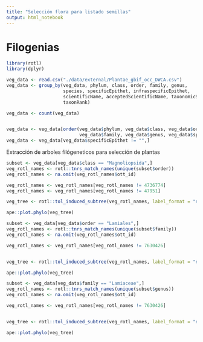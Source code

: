 ```yaml
---
title: "Selección flora para listado semillas"
output: html_notebook
---
```

# Filogenias

```r
library(rotl)
library(dplyr)
```

```r
veg_data <- read.csv("./data/external/Plantae_gbif_occ_DWCA.csv")
veg_data <- group_by(veg_data, phylum, class, order, family, genus,
                     species, specificEpithet, infraspecificEpithet,
                     scientificName, acceptedScientificName, taxonomicStatus, 
                     taxonRank)

veg_data <- count(veg_data)


veg_data <- veg_data[order(veg_data$phylum, veg_data$class, veg_data$order,
                           veg_data$family, veg_data$genus, veg_data$species),]
veg_data <- veg_data[veg_data$specificEpithet != "",]
```


Extracción de arboles filógeneticos para selección de plantas

```r
subset <- veg_data[veg_data$class == "Magnoliopsida",]
veg_rotl_names <- rotl::tnrs_match_names(unique(subset$order))
veg_rotl_names <- na.omit(veg_rotl_names$ott_id)

veg_rotl_names <- veg_rotl_names[veg_rotl_names != 4736774]
veg_rotl_names <- veg_rotl_names[veg_rotl_names != 47951]

veg_tree <- rotl::tol_induced_subtree(veg_rotl_names, label_format = "name")

ape::plot.phylo(veg_tree)
```


```r
subset <- veg_data[veg_data$order == "Lamiales",]
veg_rotl_names <- rotl::tnrs_match_names(unique(subset$family))
veg_rotl_names <- na.omit(veg_rotl_names$ott_id)

veg_rotl_names <- veg_rotl_names[veg_rotl_names != 7630426]


veg_tree <- rotl::tol_induced_subtree(veg_rotl_names, label_format = "name")

ape::plot.phylo(veg_tree)
```

```r
subset <- veg_data[veg_data$family == "Lamiaceae",]
veg_rotl_names <- rotl::tnrs_match_names(unique(subset$genus))
veg_rotl_names <- na.omit(veg_rotl_names$ott_id)

veg_rotl_names <- veg_rotl_names[veg_rotl_names != 7630426]


veg_tree <- rotl::tol_induced_subtree(veg_rotl_names, label_format = "name")

ape::plot.phylo(veg_tree)
```

